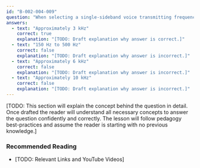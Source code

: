 ```yaml
---
id: "B-002-004-009"
question: "When selecting a single-sideband voice transmitting frequency, what minimum frequency separation from a contact in progress should you allow to minimize interference?"
answers:
  - text: "Approximately 3 kHz"
    correct: true
    explanation: "[TODO: Draft explanation why answer is correct.]"
  - text: "150 Hz to 500 Hz"
    correct: false
    explanation: "[TODO: Draft explanation why answer is incorrect.]"
  - text: "Approximately 6 kHz"
    correct: false
    explanation: "[TODO: Draft explanation why answer is incorrect.]"
  - text: "Approximately 10 kHz"
    correct: false
    explanation: "[TODO: Draft explanation why answer is incorrect.]"
---
```


[TODO: This section will explain the concept behind the question in detail. Once drafted the reader will understand all necessary concepts to answer the question confidently and correctly. The lesson will follow pedagogy best-practices and assume the reader is starting with no previous knowledge.]

### Recommended Reading

- [TODO: Relevant Links and YouTube Videos]
